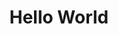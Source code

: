 ---
title: 0. Hello World
description: Start here to learn how to build workflows with Orquestra
---